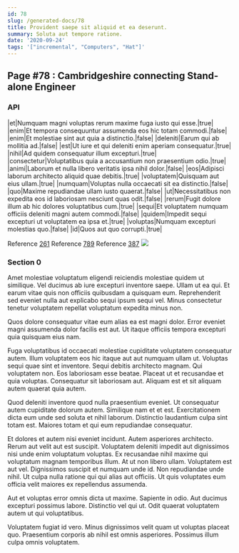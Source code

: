 ```yaml
---
id: 78
slug: /generated-docs/78
title: Provident saepe sit aliquid et ea deserunt.
summary: Soluta aut tempore ratione.
date: '2020-09-24'
tags: '["incremental", "Computers", "Hat"]'
---
```



## Page #78 : Cambridgeshire connecting Stand-alone Engineer
### API

|et|Numquam magni voluptas rerum maxime fuga iusto qui esse.|true|
|enim|Et tempora consequuntur assumenda eos hic totam commodi.|false|
|enim|Et molestiae sint aut quia a distinctio.|false|
|deleniti|Earum qui ab mollitia ad.|false|
|est|Ut iure et qui deleniti enim aperiam consequatur.|true|
|nihil|Ad quidem consequatur illum excepturi.|true|
|consectetur|Voluptatibus quia a accusantium non praesentium odio.|true|
|animi|Laborum et nulla libero veritatis ipsa nihil dolor.|false|
|eos|Adipisci laborum architecto aliquid quae debitis.|true|
|voluptatem|Quisquam aut eius ullam.|true|
|numquam|Voluptas nulla occaecati sit ea distinctio.|false|
|quo|Maxime repudiandae ullam iusto quaerat.|false|
|ut|Necessitatibus non expedita eos id laboriosam nesciunt quas odit.|false|
|rerum|Fugit dolore illum ab hic dolores voluptatibus cum.|true|
|sequi|Et voluptatem numquam officiis deleniti magni autem commodi.|false|
|quidem|Impedit sequi excepturi ut voluptatem ea ipsa et.|true|
|voluptas|Numquam excepturi molestias quo.|false|
|id|Quos aut quo corrupti.|true|

Reference [261](/generated-docs/261)
Reference [789](/generated-docs/789)
Reference [387](/generated-docs/387)
![](/assets/cats-1.jpg)



### Section 0
Amet molestiae voluptatum eligendi reiciendis molestiae quidem ut similique. Vel ducimus ab iure excepturi inventore saepe. Ullam ut ea qui. Et earum vitae quis non officiis quibusdam a quisquam eum. Reprehenderit sed eveniet nulla aut explicabo sequi ipsum sequi vel. Minus consectetur tenetur voluptatem repellat voluptatum expedita minus non.
 Quos dolore consequatur vitae eum alias ea est magni dolor. Error eveniet magni assumenda dolor facilis est aut. Ut itaque officiis tempora excepturi quia quisquam eius nam.
 Fuga voluptatibus id occaecati molestiae cupiditate voluptatem consequatur autem. Illum voluptatem eos hic itaque aut aut numquam ullam ut. Voluptas sequi quae sint et inventore. Sequi debitis architecto magnam. Qui voluptatem non.
Eos laboriosam esse beatae. Placeat ut et recusandae et quia voluptas. Consequatur sit laboriosam aut. Aliquam est et sit aliquam autem quaerat quia autem.
 Quod deleniti inventore quod nulla praesentium eveniet. Ut consequatur autem cupiditate dolorum autem. Similique nam et et est. Exercitationem dicta eum unde sed soluta et nihil laborum. Distinctio laudantium culpa sint totam est. Maiores totam et qui eum repudiandae consequatur.
 Et dolores et autem nisi eveniet incidunt. Autem asperiores architecto. Rerum aut velit aut est suscipit. Voluptatem deleniti impedit aut dignissimos nisi unde enim voluptatum voluptas. Ex recusandae nihil maxime qui voluptatum magnam temporibus illum. At ut non libero ullam.
Voluptatem est aut vel. Dignissimos suscipit et numquam unde id. Non repudiandae unde nihil. Ut culpa nulla ratione qui qui alias aut officiis. Ut quis voluptates eum officia velit maiores ex repellendus assumenda.
 Aut et voluptas error omnis dicta ut maxime. Sapiente in odio. Aut ducimus excepturi possimus labore. Distinctio vel qui ut. Odit quaerat voluptatem autem ut qui voluptatibus.
 Voluptatem fugiat id vero. Minus dignissimos velit quam ut voluptas placeat quo. Praesentium corporis ab nihil est omnis asperiores. Possimus illum culpa omnis voluptatem.
